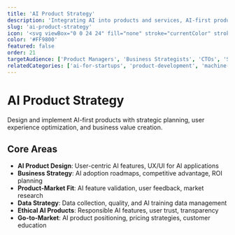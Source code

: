 ```yaml
---
title: 'AI Product Strategy'
description: 'Integrating AI into products and services, AI-first product design, and strategic planning for AI-powered businesses'
slug: 'ai-product-strategy'
icon: '<svg viewBox="0 0 24 24" fill="none" stroke="currentColor" stroke-width="2" stroke-linecap="round" stroke-linejoin="round"><path d="M12 2l3.09 6.26L22 9.27l-5 4.87 1.18 6.88L12 17.77l-6.18 3.25L7 14.14 2 9.27l6.91-1.01L12 2z"/></svg>'
color: '#FF9800'
featured: false
order: 21
targetAudience: ['Product Managers', 'Business Strategists', 'CTOs', 'Startup Founders']
relatedCategories: ['ai-for-startups', 'product-development', 'machine-learning', 'ai-powered-development']
---
```


# AI Product Strategy

Design and implement AI-first products with strategic planning, user experience optimization, and business value creation.

## Core Areas

- **AI Product Design**: User-centric AI features, UX/UI for AI applications
- **Business Strategy**: AI adoption roadmaps, competitive advantage, ROI planning
- **Product-Market Fit**: AI feature validation, user feedback, market research
- **Data Strategy**: Data collection, quality, and AI training data management
- **Ethical AI Products**: Responsible AI features, user trust, transparency
- **Go-to-Market**: AI product positioning, pricing strategies, customer education
